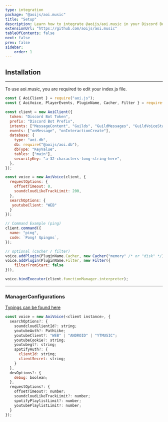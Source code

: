 ```yaml
---
type: integration
package: "@aoijs/aoi.music"
title: "Setup"
description: Learn how to integrate @aoijs/aoi.music in your Discord Bot.
extensionUrl: "https://github.com/aoijs/aoi.music"
tableOfContents: false
next: false
prev: false
sidebar:
    order: 1
---
```



## Installation

<PackageManagers pkg="@aoijs/aoi.music" />

---

To use aoi.music, you are required to edit your index.js file.

```javascript
const { AoiClient } = require("aoi.js");
const { AoiVoice, PlayerEvents, PluginName, Cacher, Filter } = require("@aoijs/aoi.music");

const client = new AoiClient({
  token: "Discord Bot Token",
  prefix: "Discord Bot Prefix",
  intents: ["MessageContent", "Guilds", "GuildMessages", "GuildVoiceStates"],
  events: ["onMessage", "onInteractionCreate"],
  database: {
    type: "aoi.db",
    db: require("@aoijs/aoi.db"),
    dbType: "KeyValue",
    tables: ["main"],
    securityKey: "a-32-characters-long-string-here",
  },
});

const voice = new AoiVoice(client, {
  requestOptions: {
    offsetTimeout: 0,
    soundcloudLikeTrackLimit: 200,
  },
  searchOptions: {
   youtubeClient: "WEB"
  }
});

// Command Example (ping)
client.command({
  name: "ping",
  code: `Pong! $pingms`,
});

// optional (cacher / filter)
voice.addPlugin(PluginName.Cacher, new Cacher("memory" /* or "disk" */));
voice.addPlugin(PluginName.Filter, new Filter({
    filterFromStart: false 
})),

voice.bindExecutor(client.functionManager.interpreter);
```

---

### ManagerConfigurations

[Typings can be found here](https://aoijs.github.io/aoi.music/interfaces/ManagerConfigurations.html)

```js
const voice = new AoiVoice(<client instance>, {
  searchOptions?: {
    soundcloudClientId?: string;
    youtubeAuth?: PathLike;
    youtubeClient?: "WEB" | "ANDROID" | "YTMUSIC";
    youtubeCookie?: string;
    youtubegl?: string;
    spotifyAuth?: {
      clientId: string;
      clientSecret: string;
    }
  },
  devOptions?: {
    debug: boolean;
  },
  requestOptions?: {
    offsetTimeout?: number;
    soundcloudLikeTrackLimit?: number;
    spotifyPlaylistLimit?: number;
    youtubePlaylistLimit?: number;
  }
});
```
